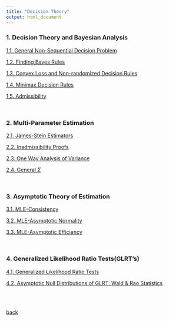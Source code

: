 ```yaml
---
title: "Decision Theory"
output: html_document
---
```




### 1. Decision Theory and Bayesian Analysis

[1.1. General Non-Sequential Decision Problem](./decision/1_1.html)

[1.2. Finding Bayes Rules](./decision/1_2.html)

[1.3. Convex Loss and Non-randomized Decision Rules](./decision/1_3.html)

[1.4. Minimax Decision Rules](./decision/1_4.html)

[1.5. Admissibility](./decision/1_5.html)

<br>

### 2. Multi-Parameter Estimation

[2.1. James-Stein Estimators](./decision/2_1.html)

[2.2. Inadmissibility Proofs](./decision/2_2.html)

[2.3. One Way Analysis of Variance](./decision/2_3.html)

[2.4. General $\Sigma$](./decision/2_4.html)

<br>

### 3. Asymptotic Theory of Estimation

[3.1. MLE-Consistency](./decision/3_1.html)

[3.2. MLE-Asymptotic Normality](./decision/3_2.html)

[3.3. MLE-Asymptotic Efficiency](./decision/3_3.html)

<br>

### 4. Generalized Likelihood Ratio Tests(GLRT's)

[4.1. Generalized Likelihood Ratio Tests](./decision/4_1.html)

[4.2. Asymptotic Null Distributions of GLRT; Wald & Rao Statistics](./decision/4_2.html)

<br>
<br>


[back](./index.html)


